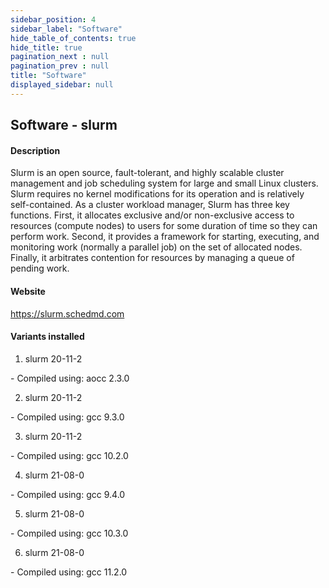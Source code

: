 ```yaml
---
sidebar_position: 4
sidebar_label: "Software"
hide_table_of_contents: true
hide_title: true
pagination_next : null
pagination_prev : null
title: "Software"
displayed_sidebar: null
---
```


## Software - slurm


#### Description
Slurm is an open source, fault-tolerant, and highly scalable cluster management and job scheduling system for large and small Linux clusters. Slurm requires no kernel modifications for its operation and is relatively self-contained. As a cluster workload manager, Slurm has three key functions. First, it allocates exclusive and/or non-exclusive access to resources (compute nodes) to users for some duration of time so they can perform work. Second, it provides a framework for starting, executing, and monitoring work (normally a parallel job) on the set of allocated nodes. Finally, it arbitrates contention for resources by managing a queue of pending work.

#### Website
https://slurm.schedmd.com

#### Variants installed
1. slurm 20-11-2
<div class="ul-circle">
    - Compiled using: aocc 2.3.0
</div>

2. slurm 20-11-2
<div class="ul-circle">
    - Compiled using: gcc 9.3.0
</div>

3. slurm 20-11-2
<div class="ul-circle">
    - Compiled using: gcc 10.2.0
</div>

4. slurm 21-08-0
<div class="ul-circle">
    - Compiled using: gcc 9.4.0
</div>

5. slurm 21-08-0
<div class="ul-circle">
    - Compiled using: gcc 10.3.0
</div>

6. slurm 21-08-0
<div class="ul-circle">
    - Compiled using: gcc 11.2.0
</div>

